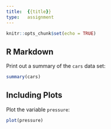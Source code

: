 ```yaml
---
title:  {{title}}
type:   assignment
---
```


```r
knitr::opts_chunk$set(echo = TRUE)
```

## R Markdown

Print out a summary of the `cars` data set:

```r
summary(cars)
```

## Including Plots

Plot the variable `pressure`:

```r
plot(pressure)
```
